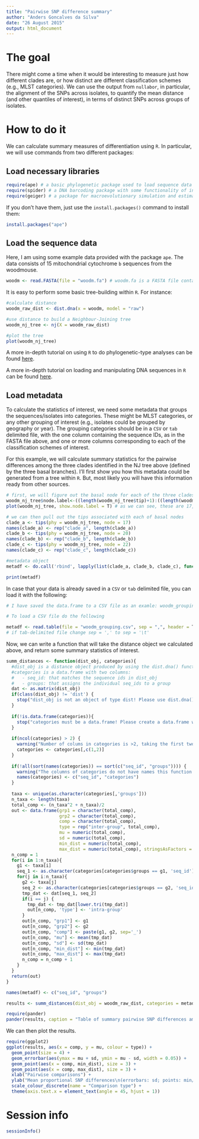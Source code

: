 ```yaml
---
title: "Pairwise SNP difference summary"
author: "Anders Goncalves da Silva"
date: "26 August 2015"
output: html_document
---
```


# The goal

There might come a time when it would be interesting to measure just how different clades are, or how distinct are different classification schemes (e.g., MLST categories). We can use the output from `nullabor`, in particular, the alignment of the SNPs across isolates, to quantify the mean distance (and other quantiles of interest), in terms of distinct SNPs across groups of isolates. 

# How to do it

We can calculate summary measures of differentiation using `R`. In particular, we will use commands from two different packages:

## Load necessary libraries

```r
require(ape) # a basic phylogenetic package used to load sequence data and calculate distances
require(spider) # a DNA barcoding package with some functionality of interest
require(geiger) # a package for macroevolutionary simulation and estimating parameters related to diversification from comparative phylogenetic data.
```

If you don't have them, just use the `install.packages()` command to install them:

```r
install.packages("ape")
```


## Load the sequence data

Here, I am using some example data provided with the package `ape`. The data consists of 15 mitochondrial cytochrome `b` sequences from the woodmouse.

```r
woodm <- read.FASTA(file = "woodm.fa") # woodm.fa is a FASTA file containing multiple aligned sequences, as outputted from nullabor
```

It is easy to perform some basic tree-building within `R`. For instance:

```r
#calculate distance
woodm_raw_dist <- dist.dna(x = woodm, model = "raw")

#use distance to build a Neighbour-Joining tree
woodm_nj_tree <- nj(X = woodm_raw_dist)

#plot the tree
plot(woodm_nj_tree)
```

A more in-depth tutorial on using `R` to do phylogenetic-type analyses can be found [here](http://www.r-phylo.org/wiki/Main_Page).

A more in-depth tutorial on loading and manipulating DNA sequences in `R` can be found [here](http://a-little-book-of-r-for-bioinformatics.readthedocs.org/en/latest/index.html).

## Load metadata

To calculate the statistics of interest, we need some metadata that groups the sequences/isolates into categories. These might be MLST categories, or any other grouping of interest (e.g., isolates could be grouped by geography or year). The grouping categories should be in a `CSV` or `tab` delimited file, with the one column containing the sequence IDs, as in the FASTA file above, and one or more columns corresponding to each of the classification schemes of interest.

For this example, we will calculate summary statistics for the pairwise differences among the three clades identified in the NJ tree above (defined by the three basal branches). I'll first show you how this metadata could be generated from a tree within `R`. But, most likely you will have this information ready from other sources.

```r
# first, we will figure out the basal node for each of the three clades
woodm_nj_tree$node.label<-((length(woodm_nj_tree$tip)+1):((length(woodm_nj_tree$tip)*2)-1))
plot(woodm_nj_tree, show.node.label = T) # as we can see, these are 17, 20, and 22

# we can then pull out the tips associated with each of basal nodes
clade_a <- tips(phy = woodm_nj_tree, node = 17)
names(clade_a) <- rep("clade_a", length(clade_a))
clade_b <- tips(phy = woodm_nj_tree, node = 20)
names(clade_b) <- rep("clade_b", length(clade_b))
clade_c <- tips(phy = woodm_nj_tree, node = 22)
names(clade_c) <- rep("clade_c", length(clade_c))

#metadata object
metadf <- do.call('rbind', lapply(list(clade_a, clade_b, clade_c), function(group) data.frame(seq_id = group, clade = names(group))))

print(metadf)
```

In case that your data is already saved in a `CSV` or `tab` delimited file, you can load it with the following:

```r
# I have saved the data.frame to a CSV file as an examle: woodm_grouping.csv

# To load a CSV file do the following

metadf <- read.table(file = "woodm_grouping.csv", sep = ",", header = T) 
# if tab-delimited file change sep = ',' to sep = '\t'
```

Now, we can write a function that will take the distance object we calculated above, and return some summary statistics of interest.

```r
summ_distances <- function(dist_obj, categories){
  #dist_obj is a distance object produced by using the dist.dna() function of ape
  #categories is a data.frame with two columns:
  #   - seq_id: that matches the sequence ids in dist_obj
  #   - groups: that assigns the individual seq_ids to a group
  dat <- as.matrix(dist_obj)
  if(class(dist_obj) != 'dist') {
    stop("dist_obj is not an object of type dist! Please use dist.dna() to create a distance object first.")
  }
  
  if(!is.data.frame(categories)){
    stop("categories must be a data.frame! Please create a data.frame with the metadata first.")
  }
  
  if(ncol(categories) > 2) {
    warning("Number of colums in categories is >2, taking the first two columns only")
    categories <- categories[,c(1,2)]
  }
  
  if(!all(sort(names(categories)) == sort(c("seq_id", "groups")))) {
    warning("The columns of categories do not have names this function recognizes. It will assume that the first column contains seq_ids, and the second column the relevant categories.")
    names(categories) <- c("seq_id", "categories")
  }
  
  taxa <- unique(as.character(categories[,'groups']))
  n_taxa <- length(taxa)
  total_comp <- (n_taxa^2 + n_taxa)/2
  out <- data.frame(grp1 = character(total_comp), 
                    grp2 = character(total_comp),
                    comp = character(total_comp),
                    type = rep("inter-group", total_comp),
                    mu = numeric(total_comp), 
                    sd = numeric(total_comp), 
                    min_dist = numeric(total_comp),
                    max_dist = numeric(total_comp), stringsAsFactors = F)
  n_comp = 1
  for(i in 1:n_taxa){
    g1 <- taxa[i]
    seq_1 <- as.character(categories[categories$groups == g1, 'seq_id'])
    for(j in i:n_taxa){
      g2 <- taxa[j]
      seq_2 <- as.character(categories[categories$groups == g2, 'seq_id'])
      tmp_dat <- dat[seq_1, seq_2]
      if(i == j) {
        tmp_dat <- tmp_dat[lower.tri(tmp_dat)]
        out[n_comp, 'type'] <- 'intra-group'
      }
      out[n_comp, "grp1"] <- g1
      out[n_comp, "grp2"] <- g2
      out[n_comp, "comp"] <- paste(g1, g2, sep='_')
      out[n_comp, "mu"] <- mean(tmp_dat)
      out[n_comp, "sd"] <- sd(tmp_dat)
      out[n_comp, "min_dist"] <- min(tmp_dat)
      out[n_comp, "max_dist"] <- max(tmp_dat)
      n_comp = n_comp + 1
    }
  }
  return(out)
}
```

```r
names(metadf) <- c("seq_id", "groups")

results <- summ_distances(dist_obj = woodm_raw_dist, categories = metadf)

```

```r
require(pander)
pander(results, caption = "Table of summary pairwise SNP differences among groups of woodmouse cytb sequences.", split.tables = Inf)
```


We can then plot the results.

```r
require(ggplot2)
ggplot(results, aes(x = comp, y = mu, colour = type)) + 
  geom_point(size = 4) + 
  geom_errorbar(aes(ymax = mu + sd, ymin = mu - sd, width = 0.05)) + 
  geom_point(aes(x = comp, min_dist), size = 3) +
  geom_point(aes(x = comp, max_dist), size = 3) +
  xlab("Pairwise comparisons") + 
  ylab("Mean proportional SNP differences\n(errorbars: sd; points: min/max)") +
  scale_colour_discrete(name = "Comparison type") +
  theme(axis.text.x = element_text(angle = 45, hjust = 1))
```

# Session info

```r
sessionInfo()
```

